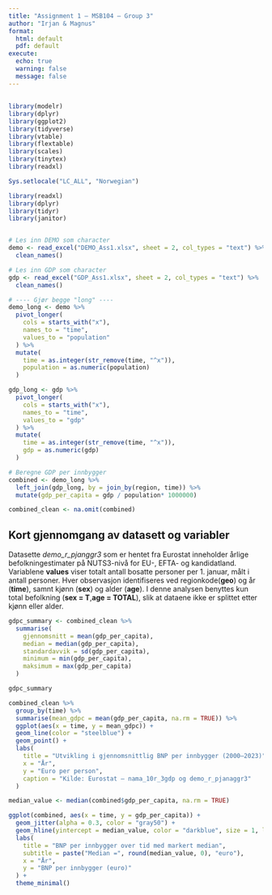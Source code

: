 ```yaml
---
title: "Assignment 1 — MSB104 — Group 3"
author: "Irjan & Magnus"
format:
  html: default
  pdf: default
execute:
  echo: true
  warning: false
  message: false
---
```


## 

```r
library(modelr)
library(dplyr)
library(ggplot2)
library(tidyverse)
library(vtable)
library(flextable)
library(scales)
library(tinytex)
library(readxl)
```

```r
Sys.setlocale("LC_ALL", "Norwegian")
```

```r
library(readxl)
library(dplyr)
library(tidyr)
library(janitor)


# Les inn DEMO som character
demo <- read_excel("DEMO_Ass1.xlsx", sheet = 2, col_types = "text") %>%
  clean_names()

# Les inn GDP som character
gdp <- read_excel("GDP_Ass1.xlsx", sheet = 2, col_types = "text") %>%
  clean_names()


```

```r
# ---- Gjør begge "long" ----
demo_long <- demo %>%
  pivot_longer(
    cols = starts_with("x"),
    names_to = "time",
    values_to = "population"
  ) %>%
  mutate(
    time = as.integer(str_remove(time, "^x")),
    population = as.numeric(population)
  )

gdp_long <- gdp %>%
  pivot_longer(
    cols = starts_with("x"),
    names_to = "time",
    values_to = "gdp"
  ) %>%
  mutate(
    time = as.integer(str_remove(time, "^x")),
    gdp = as.numeric(gdp)
  )

```

```r
# Beregne GDP per innbygger 
combined <- demo_long %>%
  left_join(gdp_long, by = join_by(region, time)) %>%
  mutate(gdp_per_capita = gdp / population* 1000000)

combined_clean <- na.omit(combined)
```

## Kort gjennomgang av datasett og variabler

Datasette *demo_r_pjanggr3* som er hentet fra Eurostat inneholder årlige befolkningestimater på NUTS3-nivå for EU-, EFTA- og kandidatland. Variablene **values** viser totalt antall bosatte personer per 1. januar, målt i antall personer. Hver observasjon identifiseres ved regionkode(**geo**) og år (**time**), samnt kjønn (**sex**) og alder (**age**). I denne analysen benyttes kun total befolkning (**sex = T**,**age = TOTAL**), slik at dataene ikke er splittet etter kjønn eller alder.


```r
gdpc_summary <- combined_clean %>%
  summarise(
    gjennomsnitt = mean(gdp_per_capita),
    median = median(gdp_per_capita),
    standardavvik = sd(gdp_per_capita),
    minimum = min(gdp_per_capita),
    maksimum = max(gdp_per_capita)
  )

gdpc_summary
```
```r
combined_clean %>%
  group_by(time) %>%
  summarise(mean_gdpc = mean(gdp_per_capita, na.rm = TRUE)) %>%
  ggplot(aes(x = time, y = mean_gdpc)) +
  geom_line(color = "steelblue") +
  geom_point() +
  labs(
    title = "Utvikling i gjennomsnittlig BNP per innbygger (2000–2023)",
    x = "År",
    y = "Euro per person",
    caption = "Kilde: Eurostat – nama_10r_3gdp og demo_r_pjanaggr3"
  )

```

```r
median_value <- median(combined$gdp_per_capita, na.rm = TRUE)

ggplot(combined, aes(x = time, y = gdp_per_capita)) +
  geom_jitter(alpha = 0.3, color = "gray50") +
  geom_hline(yintercept = median_value, color = "darkblue", size = 1, linetype = "dashed") +
  labs(
    title = "BNP per innbygger over tid med markert median",
    subtitle = paste("Median =", round(median_value, 0), "euro"),
    x = "År",
    y = "BNP per innbygger (euro)"
  ) +
  theme_minimal()

```









